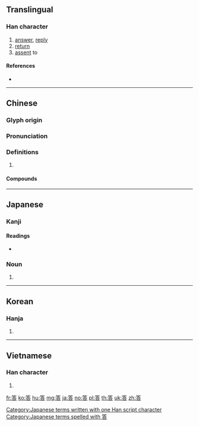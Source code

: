 {{character info/new}}
{{also|荅}}
==Translingual==

===Han character===
{{Han char|rn=118|rad=竹|as=06|sn=12|four=88601|canj=HOMR|ids=⿱⺮合}}

# [[answer]], [[reply]]
# [[return]]
# [[assent]] to

====References====
* {{Han ref|kx=0883.130|dkj=26006|dj=1312.120|hdz=52968.010|uh=7B54|ud=31572|bh=B5AA|bd=46506}}

----

==Chinese==
{{zh-forms}}

===Glyph origin===
{{Han etym}}

===Pronunciation===
{{zh-pron
|m=dá
|c=daap3
|mn=tap
|mc=y
|oc=y
|ma=y
|cat=
}}

===Definitions===
{{zh-hanzi}}

# {{rfdef|zh}}

====Compounds====
{{zh-der|一答|一答一合|不答腔|作答|傳答|兜兜答答|兜答|八答鞋|八答麻鞋|加爾各答|口答|呆答孩|呆答答|呈答|問一答十|問官答花|問答|問答題|嘴答谷|回答|報答|外呈答|對答|對答如流|巴答|平不答的|徵答|應答|應答如流|應答如響|批答|搶答|書目答問|桃來李答|溼答答|滴滴答答|滴答|滿口答應|登答|禮無不答|筆答|答信|答允|答兒|答剌|答剌孫|答剌蘇|答剌速|答問|答嘴|答對|答岔兒|答席|答應|答應不迭|答拜|答救|答數|答案|答案卷|答理|答碴兒|答禮|答答|答腔|答覆|答記|答詞|答詢|答話|答謝|答辯|答辯書|答錄機|答非所問|答颯|羞人答答|羞答答|蘇門答臘|裁答|解答|贈答|酬答|雌答|響答影隨|黏涎答答|黏答答|點頭答應}}

----

==Japanese==

===Kanji===
{{ja-kanji|grade=2|rs=竹06}}

====Readings====
* {{ja-readings
|goon=[[とう]] (tō) < [[とふ]] (tofu)
|kanon=[[とう]] (tō) < [[たふ]] (tafu)
|kun=[[こたえる]] ([[答える]] kotaeru), [[こたえ]] ([[答え]] kotae)}}

===Noun===
{{ja-noun|こたえ}}

# {{alternative spelling of|答え|lang=ja}}

[[Category:Japanese terms written with one Han script character]]
[[Category:Japanese terms spelled with 答]]

----

==Korean==

===Hanja===
{{ko-hanja|hangeul=답|eumhun=|rv=dap|mr=tap|y=tap}}

# {{defn|lang=ko|sort=竹06}}

----

==Vietnamese==

===Han character===
{{vi-hantu|[[đáp]], [[đớp]], [[hóp]]|rs=竹06}}

# {{defn|lang=vi|sort=竹06}}

[[fr:答]]
[[ko:答]]
[[hu:答]]
[[mg:答]]
[[ja:答]]
[[no:答]]
[[pl:答]]
[[th:答]]
[[uk:答]]
[[zh:答]]